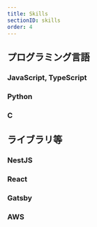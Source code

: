 ```yaml
---
title: Skills
sectionID: skills
order: 4
---
```



## プログラミング言語

### JavaScript, TypeScript

<FontAwesomeIcon icon={faStar} />
<FontAwesomeIcon icon={faStar} />
<FontAwesomeIcon icon={faStar} />
<FontAwesomeIcon icon={faStarHalfStroke} />
<FontAwesomeIcon icon={faRegularStar} />

### Python

<FontAwesomeIcon icon={faStar} />
<FontAwesomeIcon icon={faStar} />
<FontAwesomeIcon icon={faStar} />
<FontAwesomeIcon icon={faRegularStar} />
<FontAwesomeIcon icon={faRegularStar} />

### C

<FontAwesomeIcon icon={faStar} />
<FontAwesomeIcon icon={faRegularStar} />
<FontAwesomeIcon icon={faRegularStar} />
<FontAwesomeIcon icon={faRegularStar} />
<FontAwesomeIcon icon={faRegularStar} />

## ライブラリ等

### NestJS

<FontAwesomeIcon icon={faStar} />
<FontAwesomeIcon icon={faStar} />
<FontAwesomeIcon icon={faStar} />
<FontAwesomeIcon icon={faStarHalfStroke} />
<FontAwesomeIcon icon={faRegularStar} />

### React

<FontAwesomeIcon icon={faStar} />
<FontAwesomeIcon icon={faStar} />
<FontAwesomeIcon icon={faStarHalfStroke} />
<FontAwesomeIcon icon={faRegularStar} />
<FontAwesomeIcon icon={faRegularStar} />

### Gatsby

<FontAwesomeIcon icon={faStar} />
<FontAwesomeIcon icon={faStar} />
<FontAwesomeIcon icon={faRegularStar} />
<FontAwesomeIcon icon={faRegularStar} />
<FontAwesomeIcon icon={faRegularStar} />

### AWS

<FontAwesomeIcon icon={faStar} />
<FontAwesomeIcon icon={faStar} />
<FontAwesomeIcon icon={faStar} />
<FontAwesomeIcon icon={faRegularStar} />
<FontAwesomeIcon icon={faRegularStar} />
